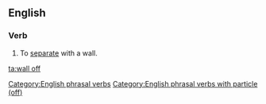 ==English==

===Verb===
{{head|en|verb}}

# To [[separate]] with a wall.
#: {{ux|en|The previous owners had '''walled off''' two rooms, making an apartment.}}

[[Category:English phrasal verbs]]
[[Category:English phrasal verbs with particle (off)]]

[[ta:wall off]]